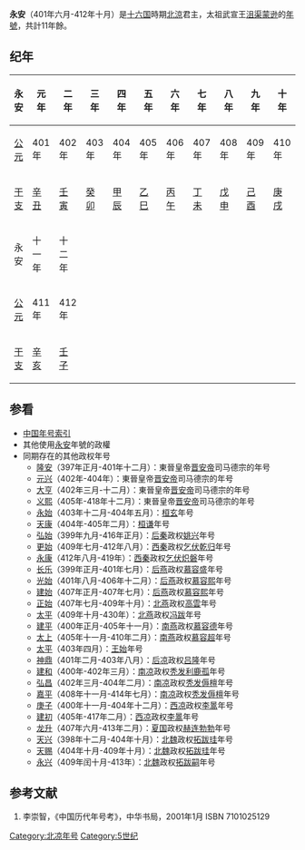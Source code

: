 {{Eranamebox|年号=永安
|起讫时间= 401年六月-412年十月
|政权= 北涼
|帝王= 太祖武宣王沮渠蒙逊
|历时= 11年餘
|timeline= <timeline>
ImageSize  = width:200 height:50
PlotArea   = width:180 height:30 left:10 bottom:20
TimeAxis   = orientation:horizontal
DateFormat = yyyy
Period     = from:304 till:460
AlignBars  = early
ScaleMajor = increment:135 start:304
Colors =
  id:canvas value:rgb(1,1,0.85)
BackgroundColors = canvas:canvas
PlotData =
  width:15 color:white
  bar:era from:start till:end
  bar:era from:304 till:439 color:black
  bar:era from:397 till:439 color:red
  bar:era from:439 till:460 color:orange
  bar:era from:401 till:433 color:green
  bar:era from:401 till:412 color:blue
</timeline>
|说明= <span style="color: blue">永安</span>在'''十六國'''、<span style="color: red">北涼</span>、<span style="color: orange">沮渠無諱、沮渠安周</span>和<span style="color: green">沮渠蒙逊</span>时期的位置。 
}}

'''永安'''（401年六月-412年十月）是[[十六国|十六国]]時期[[北涼|北涼]]君主，太祖武宣王[[沮渠蒙逊|沮渠蒙逊]]的[[年號|年號]]，共計11年餘。

==纪年==
{| class="wikitable" 
|-
!永安!!元年!!二年!!三年!!四年!!五年!!六年!!七年!!八年!!九年!!十年
|-
![[公元纪年|公元]]
|401年||402年||403年||404年||405年||406年||407年||408年||409年||410年
|-
![[干支纪年|干支]]
|[[辛丑|辛丑]]||[[壬寅|壬寅]]||[[癸卯|癸卯]]||[[甲辰|甲辰]]||[[乙巳|乙巳]]||[[丙午|丙午]]||[[丁未|丁未]]||[[戊申|戊申]]||[[己酉|己酉]]||[[庚戌|庚戌]]
|-
!永安!!十一年!!十二年
|colspan="8" rowspan="3"|
|-
![[公元纪年|公元]]
|411年||412年
|-
![[干支纪年|干支]]
|[[辛亥|辛亥]]||[[壬子|壬子]]
|}

==参看==
*[[中国年号索引|中国年号索引]]
*其他使用[[永安|永安]]年號的政權
*同期存在的其他政权年号
**[[隆安|隆安]]（397年正月-401年十二月）：東晉皇帝[[晋安帝|晋安帝]]司马德宗的年号
**[[元兴_(晋安帝)|元兴]]（402年-404年）：東晉皇帝[[晋安帝|晋安帝]]司马德宗的年号
**[[大亨|大亨]]（402年三月-十二月）：東晉皇帝[[晋安帝|晋安帝]]司马德宗的年号
**[[义熙_(晋安帝)|义熙]]（405年-418年十二月）：東晉皇帝[[晋安帝|晋安帝]]司马德宗的年号
**[[永始_(桓玄)|永始]]（403年十二月-404年五月）：[[桓玄|桓玄]]年号
**[[天康_(桓谦)|天康]]（404年-405年二月）：[[桓谦|桓谦]]年号
**[[弘始|弘始]]（399年九月-416年正月）：[[后秦|后秦]]政权[[姚兴|姚兴]]年号
**[[更始_(乞伏乾歸)|更始]]（409年七月-412年八月）：[[西秦|西秦]]政权[[乞伏乾归|乞伏乾归]]年号
**[[永康_(乞伏熾磐)|永康]]（412年八月-419年）：[[西秦|西秦]]政权[[乞伏炽磐|乞伏炽磐]]年号
**[[長樂_(慕容盛)|长乐]]（399年正月-401年七月）：[[后燕|后燕]]政权[[慕容盛|慕容盛]]年号
**[[光始|光始]]（401年八月-406年十二月）：[[后燕|后燕]]政权[[慕容熙|慕容熙]]年号
**[[建始_(慕容熙)|建始]]（407年正月-407年七月）：[[后燕|后燕]]政权[[慕容熙|慕容熙]]年号
**[[正始_(慕容雲)|正始]]（407年七月-409年十月）：[[北燕|北燕]]政权[[高雲_(十六國)|高雲]]年号
**[[太平_(冯跋)|太平]]（409年十月-430年）：[[北燕|北燕]]政权[[冯跋|冯跋]]年号
**[[建平_(南燕)|建平]]（400年正月-405年十一月）：[[南燕_(十六國)|南燕]]政权[[慕容德|慕容德]]年号
**[[太上|太上]]（405年十一月-410年二月）：[[南燕_(十六國)|南燕]]政权[[慕容超|慕容超]]年号
**[[太平_(王始)|太平]]（403年四月）：[[王始|王始]]年号
**[[神鼎|神鼎]]（401年二月-403年八月）：[[后凉|后凉]]政权[[吕隆|吕隆]]年号
**[[建和_(秃发利鹿孤)|建和]]（400年-402年三月）：[[南凉|南凉]]政权[[秃发利鹿孤|秃发利鹿孤]]年号
**[[弘昌|弘昌]]（402年三月-404年二月）：[[南凉|南凉]]政权[[秃发傉檀|秃发傉檀]]年号
**[[嘉平_(秃发傉檀)|嘉平]]（408年十一月-414年七月）：[[南凉|南凉]]政权[[秃发傉檀|秃发傉檀]]年号
**[[庚子_(李暠)|庚子]]（400年十一月-404年十二月）：[[西凉|西凉]]政权[[李暠|李暠]]年号
**[[建初_(李暠)|建初]]（405年-417年二月）：[[西凉|西凉]]政权[[李暠|李暠]]年号
**[[龙升|龙升]]（407年六月-413年二月）：[[夏国|夏国]]政权[[赫连勃勃|赫连勃勃]]年号
**[[天兴_(北魏)|天兴]]（398年十二月-404年十月）：[[北魏|北魏]]政权[[拓跋珪|拓跋珪]]年号
**[[天赐_(北魏)|天赐]]（404年十月-409年十月）：[[北魏|北魏]]政权[[拓跋珪|拓跋珪]]年号
**[[永兴_(北魏明元帝)|永兴]]（409年闰十月-413年）：[[北魏|北魏]]政权[[拓跋嗣|拓跋嗣]]年号

==参考文献==
# 李崇智，《中国历代年号考》，中华书局，2001年1月 ISBN 7101025129

{{年号|[[天玺_(段业)|天玺]]|[[中国年号索引|北涼年号]]|[[玄始|玄始]]}}
{{晉十六國年號}}
[[Category:北凉年号|Category:北凉年号]]
[[Category:5世纪|Category:5世纪]]